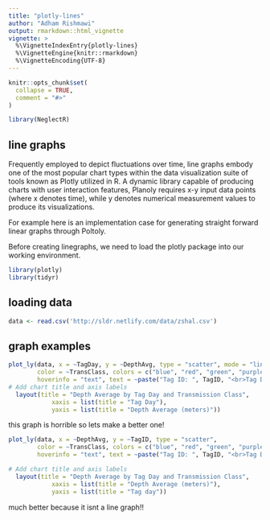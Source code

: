 ```yaml
---
title: "plotly-lines"
author: "Adham Rishmawi"
output: rmarkdown::html_vignette
vignette: >
  %\VignetteIndexEntry{plotly-lines}
  %\VignetteEngine{knitr::rmarkdown}
  %\VignetteEncoding{UTF-8}
---
```


```r
knitr::opts_chunk$set(
  collapse = TRUE,
  comment = "#>"
)
```

```r
library(NeglectR)
```


## line graphs

Frequently employed to depict fluctuations over time, line graphs embody one of the most popular chart types within the data visualization suite of tools known as Plotly utilized in R. A dynamic library capable of producing charts with user interaction features, Planoly requires x-y input data points (where x denotes time), while y denotes numerical measurement values to produce its visualizations. 

For example here is an implementation case for generating straight forward linear graphs through Poltoly.

Before creating linegraphs, we need to load the plotly package into our working environment.

```r
library(plotly)
library(tidyr)
```

## loading data

```r
data <- read.csv('http://sldr.netlify.com/data/zshal.csv')

```

## graph examples
```r
plot_ly(data, x = ~TagDay, y = ~DepthAvg, type = "scatter", mode = "lines",
        color = ~TransClass, colors = c("blue", "red", "green", "purple"),
        hoverinfo = "text", text = ~paste("Tag ID: ", TagID, "<br>Tag Day: ", TagDay, "<br>Depth Avg: ", DepthAvg)) |>
# Add chart title and axis labels
  layout(title = "Depth Average by Tag Day and Transmission Class",
            xaxis = list(title = "Tag Day"),
            yaxis = list(title = "Depth Average (meters)"))
```

this graph is horrible so lets make a better one!

```r
plot_ly(data, x = ~DepthAvg, y = ~TagID, type = "scatter",
        color = ~TransClass, colors = c("blue", "red", "green", "purple"),
        hoverinfo = "text", text = ~paste("Tag ID: ", TagID, "<br>Tag Day: ", TagDay, "<br>Depth Avg: ", DepthAvg))|>

# Add chart title and axis labels
  layout(title = "Depth Average by Tag Day and Transmission Class",
            xaxis = list(title = "Depth Average (meters)"),
            yaxis = list(title = "Tag day"))
```

much better because it isnt a line graph!!

